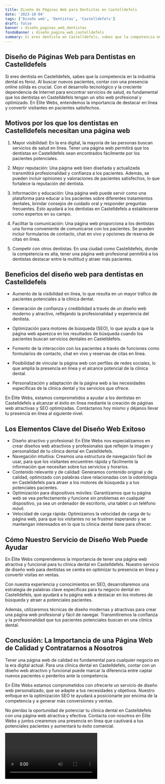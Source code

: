 ```yaml
---
title: Diseño de Páginas Web para Dentistas en Castelldefels
date: '2023-10-04'
tags: ['Diseño web', 'Dentistas', 'Castelldefels']
draft: false
banner : diseño_paginas_web_dentistas
fondoBanner : diseño_pagina_web_castelldefels
summary: Si eres dentista en Castelldefels, sabes que la competencia en la industria dental es feroz. Al buscar nuevos pacientes, contar con una presencia online sólida es crucial. Con el desarrollo tecnológico y la creciente dependencia de Internet para encontrar servicios de salud, es fundamental que los dentistas en Castelldefels tengan un sitio web profesional y optimizado. En Élite Webs, entendemos la importancia de destacar en línea y convertir visitantes en pacientes satisfechos.
---
```


## Diseño de Páginas Web para Dentistas en Castelldefels

Si eres dentista en Castelldefels, sabes que la competencia en la industria dental es feroz. Al buscar nuevos pacientes, contar con una presencia online sólida es crucial. Con el desarrollo tecnológico y la creciente dependencia de Internet para encontrar servicios de salud, es fundamental que los dentistas en Castelldefels tengan un sitio web profesional y optimizado. En Élite Webs, entendemos la importancia de destacar en línea y convertir visitantes en pacientes satisfechos.

## Motivos por los que los dentistas en Castelldefels necesitan una página web

1. Mayor visibilidad: En la era digital, la mayoría de las personas buscan servicios de salud en línea. Tener una página web permitirá que los dentistas en Castelldefels sean encontrados fácilmente por los pacientes potenciales.

2. Mejor reputación: Una página web bien diseñada y actualizada transmitirá profesionalidad y confianza a los pacientes. Además, se pueden incluir opiniones y valoraciones de pacientes satisfechos, lo que fortalece la reputación del dentista.

3. Información y educación: Una página web puede servir como una plataforma para educar a los pacientes sobre diferentes tratamientos dentales, brindar consejos de cuidado oral y responder preguntas frecuentes. Esto ayudará a los dentistas en Castelldefels a establecerse como expertos en su campo.

4. Facilitar la comunicación: Una página web proporciona a los dentistas una forma conveniente de comunicarse con los pacientes. Se pueden incluir formularios de contacto, chat en vivo y opciones de reserva de citas en línea.

5. Competir con otros dentistas: En una ciudad como Castelldefels, donde la competencia es alta, tener una página web profesional permitirá a los dentistas destacar entre la multitud y atraer más pacientes.

## Beneficios del diseño web para dentistas en Castelldefels

- Aumento de la visibilidad en línea, lo que resulta en un mayor tráfico de pacientes potenciales a la clínica dental.

- Generación de confianza y credibilidad a través de un diseño web moderno y atractivo, reflejando la profesionalidad y experiencia del dentista.

- Optimización para motores de búsqueda (SEO), lo que ayuda a que la página web aparezca en los resultados de búsqueda cuando los pacientes buscan servicios dentales en Castelldefels.

- Fomento de la interacción con los pacientes a través de funciones como formularios de contacto, chat en vivo y reservas de citas en línea.

- Posibilidad de vincular la página web con perfiles de redes sociales, lo que amplía la presencia en línea y el alcance potencial de la clínica dental.

- Personalización y adaptación de la página web a las necesidades específicas de la clínica dental y los servicios que ofrece.

En Élite Webs, estamos comprometidos a ayudar a los dentistas en Castelldefels a alcanzar el éxito en línea mediante la creación de páginas web atractivas y SEO optimizadas. Contáctanos hoy mismo y déjanos llevar tu presencia en línea al siguiente nivel.

<GifSeo />

<Cta />

## Los Elementos Clave del Diseño Web Exitoso

- Diseño atractivo y profesional: En Élite Webs nos especializamos en crear diseños web atractivos y profesionales que reflejen la imagen y personalidad de tu clínica dental en Castelldefels.
- Navegación intuitiva: Creamos una estructura de navegación fácil de usar, para que los visitantes encuentren rápida y fácilmente la información que necesitan sobre tus servicios y horarios.
- Contenido relevante y de calidad: Generamos contenido original y de calidad, optimizado con palabras clave relacionadas con la odontología en Castelldefels para atraer a los motores de búsqueda y a tus potenciales pacientes.
- Optimización para dispositivos móviles: Garantizamos que tu página web se vea perfectamente y funcione sin problemas en cualquier dispositivo, ya sea un ordenador de escritorio, una tablet o un teléfono móvil.
- Velocidad de carga rápida: Optimizamos la velocidad de carga de tu página web, para que los visitantes no se frustren esperando y se mantengan interesados en lo que tu clínica dental tiene para ofrecer.

## Cómo Nuestro Servicio de Diseño Web Puede Ayudar

En Élite Webs comprendemos la importancia de tener una página web atractiva y funcional para tu clínica dental en Castelldefels. Nuestro servicio de diseño web para dentistas se centra en optimizar tu presencia en línea y convertir visitas en ventas. 

Con nuestra experiencia y conocimientos en SEO, desarrollaremos una estrategia de palabras clave específicas para tu negocio dental en Castelldefels, que ayudará a tu página web a destacar en los motores de búsqueda y atraer a potenciales pacientes.

Además, utilizaremos técnicas de diseño modernas y atractivas para crear una página web profesional y fácil de navegar. Transmitiremos la confianza y la profesionalidad que tus pacientes potenciales buscan en una clínica dental.

## Conclusión: La Importancia de una Página Web de Calidad y Contratarnos a Nosotros

Tener una página web de calidad es fundamental para cualquier negocio en la era digital actual. Para una clínica dental en Castelldefels, contar con un diseño web atractivo y funcional puede marcar la diferencia entre captar nuevos pacientes o perderlos ante la competencia.

En Élite Webs estamos comprometidos con ofrecerte un servicio de diseño web personalizado, que se adapte a tus necesidades y objetivos. Nuestro enfoque en la optimización SEO te ayudará a posicionarte por encima de la competencia y a generar más conversiones y ventas.

No pierdas la oportunidad de potenciar tu clínica dental en Castelldefels con una página web atractiva y efectiva. Contacta con nosotros en Élite Webs y juntos crearemos una presencia en línea que cautivará a tus potenciales pacientes y aumentará tu éxito comercial.

<Video />

<CtaBot job='Dentistas' city='Castelldefels'/>

<Gmaps query='Castelldefels+españa+maps' />